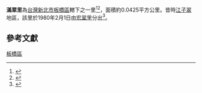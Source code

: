 
{{Coord|25.0291034|121.4638288|source:GoogleMaps|display=title}}
{{ROC Village or Li Info|
City/CountyName=新北市|
DivName=板橋區|
Village/LiName=滿翠|
Village/Li=里|
OldName =|
Longitude =|
Latitude =|
AreaTotal =0.0425|
HouseholdTotal=1,124|
PopTotal =3,253|
YearMonth=2013年1月|
Head =林重光|
Male =|
Female =|
Sub =17|
Website =|
Neighbors =|
MapLocation =|
Address =四維路266巷5弄16號|
DataSource =
}}

'''滿翠里'''為[[台灣|台灣]][[新北市|新北市]][[板橋區_(台灣)|板橋區]]轄下之一里<ref>{{cite book|title= 臺灣鄉土全誌|year=1996|publisher=中一出版社}}</ref><ref>{{cite book|title=臺灣全志: 政治志·建置沿革篇|year=2007|publisher=國史館臺灣文獻館}}</ref>，面積約0.0425平方公里。昔時[[江子翠|江子翠]]地區，該里於1980年2月1日由[[宏翠里|宏翠里]]分出<ref>{{cite web|title=板橋區公所網站|work=各里介紹|accessdate=2015-03-11}}</ref>。

==參考文獻==
{{reflist}}

{{新北市板橋區}}

[[Category:新北市的里|板橋區]]